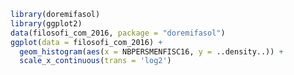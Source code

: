 ```r
library(doremifasol)
library(ggplot2)
data(filosofi_com_2016, package = "doremifasol")
ggplot(data = filosofi_com_2016) +
  geom_histogram(aes(x = NBPERSMENFISC16, y = ..density..)) +
  scale_x_continuous(trans = 'log2')
```
